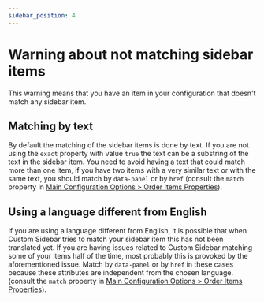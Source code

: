 ```yaml
---
sidebar_position: 4
---
```


# Warning about not matching sidebar items

This warning means that you have an item in your configuration that doesn't match any sidebar item.

## Matching by text

By default the matching of the sidebar items is done by text. If you are not using the `exact` property with value `true` the text can be a substring of the text in the sidebar item. You need to avoid having a text that could match more than one item, if you have two items with a very similar text or with the same text, you should match by `data-panel` or by `href` (consult the `match` property in [Main Configuration Options > Order Items Properties](../configuration/main-configuration-options#order-items-properties)).

## Using a language different from English

If you are using a language different from English, it is possible that when Custom Sidebar tries to match your sidebar item this has not been translated yet. If you are having issues related to Custom Sidebar matching some of your items half of the time, most probably this is provoked by the aforementioned issue. Match by `data-panel` or by `href` in these cases because these attributes are independent from the chosen language. (consult the `match` property in [Main Configuration Options > Order Items Properties](../configuration/main-configuration-options#order-items-properties)).
